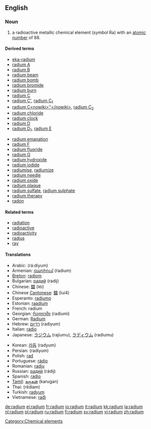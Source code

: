 ==English==
{{elements|Ra|francium|Fr|actinium|Ac}}

===Noun===
{{en-noun|-}}
{{wikipedia}}

# a radioactive metallic chemical element (''symbol'' Ra) with an [[atomic number]] of 88.

====Derived terms====
{{top2}}
*[[eka-radium]]
*[[radium A]]
*[[radium B]]
*[[radium beam]]
*[[radium bomb]]
*[[radium bromide]]
*[[radium burn]]
*[[radium C]]
*[[radium C']], [[radium C1|radium C<sub>1</sub>]]
*[[radium C<nowiki>''</nowiki>]], [[radium C2|radium C<sub>2</sub>]]
*[[radium chloride]]
*[[radium clock]]
*[[radium D]]
*[[radium D1|radium D<sub>1</sub>]], [[radium E]]
{{mid2}}
*[[radium emanation]]
*[[radium F]]
*[[radium fluoride]]
*[[radium G]]
*[[radium hydroxide]]
*[[radium iodide]]
*[[radiumise]], [[radiumize]]
*[[radium needle]]
*[[radium oxide]]
*[[radium plaque]]
*[[radium sulfate]], [[radium sulphate]]
*[[radium therapy]]
*[[radon]]
{{bottom}}

====Related terms====
*[[radiation]]
*[[radioactive]]
*[[radioactivity]]
*[[radius]]
*[[ray]]

====Translations====
{{top}}
*Arabic: {{ARchar|[[راديوم|راديُوم]]}} (rá:diyum) {{m}}
*Armenian: [[ռադիում]] (ŕadium)
*[[Breton]]: [[radiom]] {{m}}
*Bulgarian: [[радий]] (radij) {{m}}
*Chinese: [[鐳]] (léi)
*Chinese [[Cantonese]]: [[鐳]] (lui4)
*Esperanto: [[radiumo]]
*Estonian: [[raadium]]
*French: radium
*Georgian: [[რადიუმი]] (radiumi)
*German: [[Radium]] {{n}}
*Hebrew: [[רדיום]] (radiyum)
*Italian: [[radio#Italian|radio]] {{m}}
*Japanese: [[ラジウム]] (rajiumu), [[ラディウム]] (radiumu)
{{mid}}
*Korean: [[라듐]] (radyum)
*Persian: {{FAchar|[[راديوم]]}} (radiyum)
*Polish: [[rad#Polish|rad]] {{m}}
*Portuguese: [[rádio]] {{m}}
*Romanian: [[radiu]] {{n}}
*Russian: [[радий]] (rádij) {{m}}
*Spanish: [[radio#Spanish|radio]]
*[[Tamil]]: [[கருகன்]] (karugan)
*Thai: {{THchar|[[เรเดียม]]}} (rēdiam)
*Turkish: [[radyum]]
*Vietnamese: [[rađi]]
{{bottom}}

[[Category:Chemical elements]]

[[de:radium]]
[[el:radium]]
[[fr:radium]]
[[io:radium]]
[[it:radium]]
[[kk:radium]]
[[la:radium]]
[[nl:radium]]
[[pl:radium]]
[[ru:radium]]
[[fi:radium]]
[[sv:radium]]
[[vi:radium]]
[[zh:radium]]